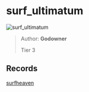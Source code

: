 
# surf_ultimatum

![surf_ultimatum](https://raw.githubusercontent.com/Sayt123/SurfMapPics/Maps-and-bonuses/csgo/surf_ultimatum.jpg)

> Author: **Godowner**
>
> Tier 3

## Records

[surfheaven](https://surfheaven.eu/map/surf_ultimatum)
